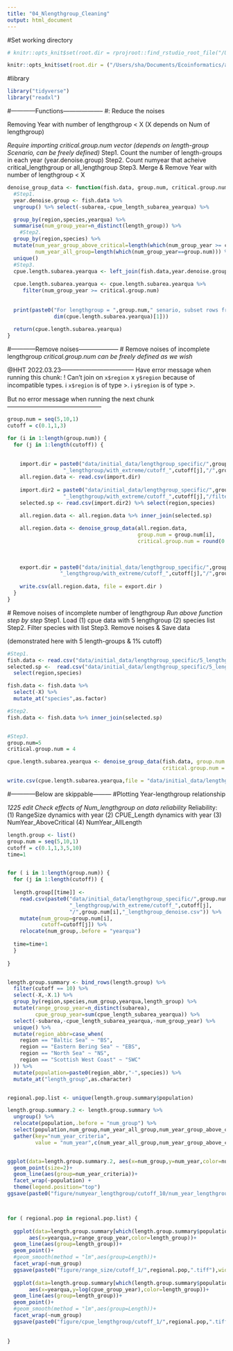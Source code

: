 ```yaml
---
title: "04_Nlengthgroup_Cleaning"
output: html_document
---
```

#Set working directory
```r

# knitr::opts_knit$set(root.dir = rprojroot::find_rstudio_root_file("/Users/jhih-shengliu/Desktop/Fish_overlap/NS-IBTS/NS-IBTS_JSL/"))

knitr::opts_knit$set(root.dir = ("/Users/sha/Documents/Ecoinformatics/a1_Meta_Overlap/Analysis/"))
```

#library
```r
library("tidyverse")
library("readxl")
```

#------------Functions--------------------
#<Function>: Reduce the noises

Removing Year with number of lengthgroup < X 
(X depends on Num of lengthgroup)

*Require importing critical.group.num vector (depends on length-group Scenario, can be freely defined)*
Step1. Count the number of length-groups in each year (year.denoise.group)
Step2. Count numyear that acheive critical_lengthgroup or all_lengthgroup
Step3. Merge & Remove Year with number of lengthgroup < X 
```r

denoise_group_data <- function(fish.data, group.num, critical.group.num){
  #Step1.
  year.denoise.group <- fish.data %>% 
  ungroup() %>% select(-subarea,-cpue_length_subarea_yearqua) %>%

  group_by(region,species,yearqua) %>%
  summarise(num_group_year=n_distinct(length_group)) %>%
    #Step2.
  group_by(region,species) %>%
  mutate(num_year_group_above_critical=length(which(num_group_year >= critical.group.num)),
         num_year_all_group=length(which(num_group_year==group.num))) %>%
  unique()
  #Step3.
  cpue.length.subarea.yearqua <- left_join(fish.data,year.denoise.group)
  
  cpue.length.subarea.yearqua <- cpue.length.subarea.yearqua %>%
     filter(num_group_year >= critical.group.num)
  
  
  print(paste0("For lengthgroup = ",group.num," senario, subset rows from ", dim(fish.data)[1], " to ",
               dim(cpue.length.subarea.yearqua)[1]))
  
  return(cpue.length.subarea.yearqua)
}

```

#------------Remove noises--------------------
#<With Loop> Remove noises of incomplete lengthgroup
*critical.group.num can be freely defined as we wish*

@HHT 2022.03.23------------------------------------
Have error message when running this chunk:
! Can't join on `x$region` x `y$region` because of incompatible types.
ℹ `x$region` is of type <character>>.
ℹ `y$region` is of type <logical>>.

But no error message when running the next chunk <Without Loop> -----------------------------------------------
```r
group.num = seq(5,10,1)
cutoff = c(0.1,1,3)

for (i in 1:length(group.num)) {
  for (j in 1:length(cutoff)) {
    
  
    import.dir = paste0("data/initial_data/lengthgroup_specific/",group.num[i],
                  "_lengthgroup/with_extreme/cutoff_",cutoff[j],"/",group.num[i],"_lengthgroup_cut.csv") 
    all.region.data <- read.csv(import.dir)
    
    import.dir2 = paste0("data/initial_data/lengthgroup_specific/",group.num[i],
                  "_lengthgroup/with_extreme/cutoff_",cutoff[j],"/filtered_species_",group.num[i],"_lengthgroup.csv")
    selected.sp <- read.csv(import.dir2) %>% select(region,species)

    all.region.data <- all.region.data %>% inner_join(selected.sp)
  
    all.region.data <- denoise_group_data(all.region.data,
                                          group.num = group.num[i],
                                          critical.group.num = round(0.8*group.num[i]))
  
  
  
    export.dir = paste0("data/initial_data/lengthgroup_specific/",group.num[i],
                 "_lengthgroup/with_extreme/cutoff_",cutoff[j],"/",group.num[i],"_lengthgroup_denoise.csv")
  
    write.csv(all.region.data, file = export.dir )
  }
}

```

#<Without Loop> Remove noises of incomplete number of lengthgroup
*Run above function step by step*
Step1. Load (1) cpue data with 5 lengthgroup (2) species list
Step2. Filter species with list
Step3. Remove noises & Save data

(demonstrated here with 5 length-groups & 1% cutoff)
```r

#Step1.
fish.data <- read.csv("data/initial_data/lengthgroup_specific/5_lengthgroup/with_extreme/cutoff_1/5_lengthgroup_cut.csv")
selected.sp <-  read.csv("data/initial_data/lengthgroup_specific/5_lengthgroup/with_extreme/cutoff_1/filtered_species_5_lengthgroup.csv") %>% select(-X) %>%
  select(region,species)

fish.data <- fish.data %>%
  select(-X) %>% 
  mutate_at("species",as.factor)

#Step2. 
fish.data <- fish.data %>% inner_join(selected.sp)


#Step3.
group.num=5
critical.group.num = 4

cpue.length.subarea.yearqua <- denoise_group_data(fish.data, group.num = 5,
                                                  critical.group.num = 0.8*5)

write.csv(cpue.length.subarea.yearqua,file = "data/initial_data/lengthgroup_specific/5_lengthgroup/with_extreme/cutoff_1/5_lengthgroup_denoise.csv")

```


#------------Below are skippable---------
#Plotting Year-lengthgroup relationship

*1225 edit*
*Check effects of Num_lengthgroup on data reliability*
Reliability:
(1) RangeSize dynamics with year
(2) CPUE_Length dynamics with year
(3) NumYear_AboveCritical
(4) NumYear_AllLength
```r

length.group <- list()
group.num = seq(5,10,1)
cutoff = c(0.1,1,3,5,10)
time=1


for ( i in 1:length(group.num)) {
  for (j in 1:length(cutoff)) {
  
  length.group[[time]] <- 
    read.csv(paste0("data/initial_data/lengthgroup_specific/",group.num[i],
                    "_lengthgroup/with_extreme/cutoff_",cutoff[j],
                    "/",group.num[i],"_lengthgroup_denoise.csv")) %>% 
    mutate(num_group=group.num[i],
           cutoff=cutoff[j]) %>%
    relocate(num_group,.before = "yearqua")
  
  time=time+1
  }
  
}


length.group.summary <- bind_rows(length.group) %>%
  filter(cutoff == 10) %>%
  select(-X,-X.1) %>%
  group_by(region,species,num_group,yearqua,length_group) %>% 
  mutate(range_group_year=n_distinct(subarea),
         cpue_group_year=sum(cpue_length_subarea_yearqua)) %>%
  select(-subarea,-cpue_length_subarea_yearqua,-num_group_year) %>%
  unique() %>% 
  mutate(region_abbr=case_when(
    region == "Baltic Sea" ~ "BS",
    region == "Eastern Bering Sea" ~ "EBS",
    region == "North Sea" ~ "NS",
    region == "Scottish West Coast" ~ "SWC"
  )) %>%
  mutate(population=paste0(region_abbr,"-",species)) %>%
  mutate_at("length_group",as.character)


regional.pop.list <- unique(length.group.summary$population)

length.group.summary.2 <- length.group.summary %>% 
  ungroup() %>%
  relocate(population,.before = "num_group") %>%
  select(population,num_group,num_year_all_group,num_year_group_above_critical) %>%
  gather(key="num_year_criteria",
         value = "num_year",c(num_year_all_group,num_year_group_above_critical))


ggplot(data=length.group.summary.2, aes(x=num_group,y=num_year,color=num_year_criteria))+
  geom_point(size=2)+
  geom_line(aes(group=num_year_criteria))+
  facet_wrap(~population) +
  theme(legend.position="top")
ggsave(paste0("figure/numyear_lengthgroup/cutoff_10/num_year_lengthgroup.tiff"),width = 14,height = 10,dpi=300)



for ( regional.pop in regional.pop.list) {
  
  ggplot(data=length.group.summary[which(length.group.summary$population==regional.pop),],     
       aes(x=yearqua,y=range_group_year,color=length_group))+
  geom_line(aes(group=length_group))+
  geom_point()+
  #geom_smooth(method = "lm",aes(group=Length))+
  facet_wrap(~num_group)
  ggsave(paste0("figure/range_size/cutoff_1/",regional.pop,".tiff"),width = 12,height = 8,dpi=300)
  
  ggplot(data=length.group.summary[which(length.group.summary$population==regional.pop),],     
       aes(x=yearqua,y=log(cpue_group_year),color=length_group))+
  geom_line(aes(group=length_group))+
  geom_point()+
  #geom_smooth(method = "lm",aes(group=Length))+
  facet_wrap(~num_group)
  ggsave(paste0("figure/cpue_lengthgroup/cutoff_1/",regional.pop,".tiff"),width = 12,height = 8,dpi=300)
  
  
}
```



